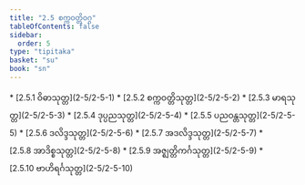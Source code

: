 ```yaml
---
title: "2.5 စက္ကဝတ္တိဝဂ္ဂ"
tableOfContents: false
sidebar:
  order: 5
type: "tipitaka"
basket: "su"
book: "sn"
---
```



<DynamicBreadcrumb />



<TableOfContents book="sn" section="2.5">
* [2.5.1 ဝိဓာသုတ္တ](2-5/2-5-1)
* [2.5.2 စက္ကဝတ္တိသုတ္တ](2-5/2-5-2)
* [2.5.3 မာရသုတ္တ](2-5/2-5-3)
* [2.5.4 ဒုပ္ပညသုတ္တ](2-5/2-5-4)
* [2.5.5 ပညဝန္တသုတ္တ](2-5/2-5-5)
* [2.5.6 ဒလိဒ္ဒသုတ္တ](2-5/2-5-6)
* [2.5.7 အဒလိဒ္ဒသုတ္တ](2-5/2-5-7)
* [2.5.8 အာဒိစ္စသုတ္တ](2-5/2-5-8)
* [2.5.9 အဇ္ဈတ္တိကင်္ဂသုတ္တ](2-5/2-5-9)
* [2.5.10 ဗာဟိရင်္ဂသုတ္တ](2-5/2-5-10)
</TableOfContents>